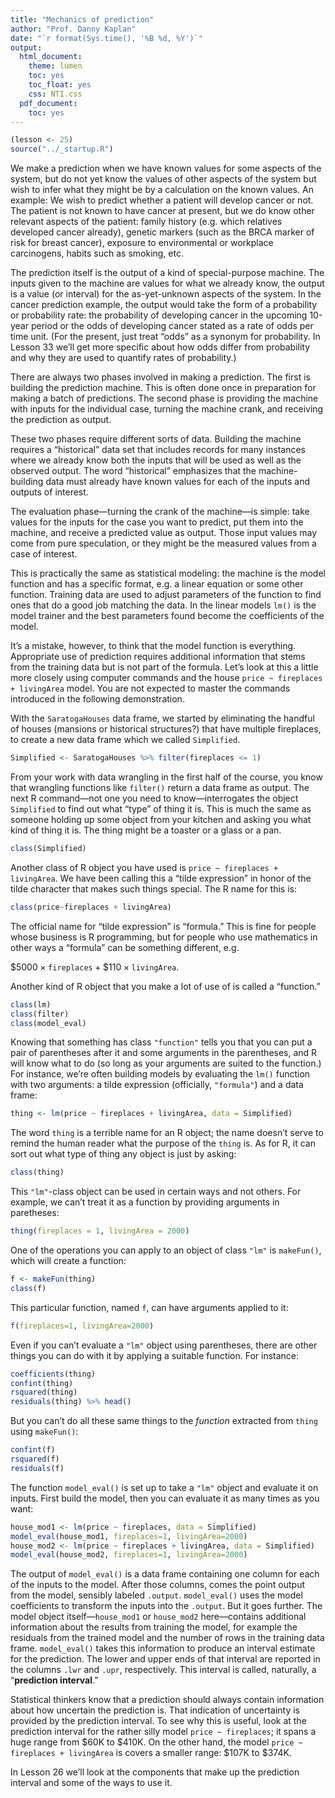 ```yaml
---
title: "Mechanics of prediction"
author: "Prof. Danny Kaplan"
date: "`r format(Sys.time(), '%B %d, %Y')`"
output:
  html_document:
    theme: lumen
    toc: yes
    toc_float: yes
    css: NTI.css
  pdf_document:
    toc: yes
---
```


```r
(lesson <- 25)
source("../_startup.R")
```

We make a prediction when we have known values for some aspects of the system, but do not yet know the values of other aspects of the system but wish to infer what they might be by a calculation on the known values. An example: We wish to predict whether a patient will develop cancer or not. The patient is not known to have cancer at present, but we do know other relevant aspects of the patient: family history (e.g. which relatives developed cancer already), genetic markers (such as the BRCA marker of risk for breast cancer), exposure to environmental or workplace carcinogens, habits such as smoking, etc. 

The prediction itself is the output of a kind of special-purpose machine. The inputs given to the machine are values for what we already know, the output is a value (or interval) for the as-yet-unknown aspects of the system. In the cancer prediction example, the output would take the form of a probability or probability rate: the probability of developing cancer in the upcoming 10-year period or the odds of developing cancer stated as a rate of odds per time unit. (For the present, just treat "odds" as a synonym for probability. In Lesson 33 we'll get more specific about how odds differ from probability and why they are used to quantify rates of probability.)

There are always two phases involved in making a prediction. The first is building the prediction machine. This is often done once in preparation for making a batch of predictions. The second phase is providing the machine with inputs for the individual case, turning the machine crank, and receiving the prediction as output.

These two phases require different sorts of data. Building the machine requires a "historical" data set that includes records for many instances where we already know both the inputs that will be used as well as the observed output. The word "historical" emphasizes that the machine-building data must already have known values for each of the inputs and outputs of interest.

The evaluation phase---turning the crank of the machine---is simple: take values for the inputs for the case you want to predict, put them into the machine, and receive a predicted value as output. Those input values may come from pure speculation, or they might be the measured values from a case of interest.

This is practically the same as statistical modeling: the machine is the model function and has a specific format, e.g. a linear equation or some other function. Training data are used to adjust parameters of the function to find ones that do a good job matching the data. In the linear models `lm()` is the model trainer and the best parameters found become the coefficients of the model. 

It's a mistake, however, to think that the model function is everything. Appropriate use of prediction requires additional information that stems from the training data but is not part of the formula. Let's look at this a little more closely using computer commands and the house `price ~ fireplaces + livingArea` model. You are not expected to master the commands introduced in the following demonstration.

::: {.callout-warning}
With the `SaratogaHouses` data frame, we started by eliminating the handful of houses (mansions or historical structures?) that have multiple fireplaces, to create a new data frame which we called `Simplified`.

```r
Simplified <- SaratogaHouses %>% filter(fireplaces <= 1)
```

From your work with data wrangling in the first half of the course, you know that wrangling functions like `filter()` return a data frame as output. The next R command---not one you need to know---interrogates the object `Simplified` to find out what "type" of thing it is. This is much the same as someone holding up some object from your kitchen and asking you what kind of thing it is. The thing might be a toaster or a glass or a pan. 

```r
class(Simplified)
```

Another class of R object you have used is `price ~ fireplaces + livingArea`. We have been calling this a "tilde expression" in honor of the tilde character that makes such things special. The R name for this is:

```r
class(price~fireplaces + livingArea)
```
The official name for "tilde expression" is "formula." This is fine for people whose business is R programming, but for people who use mathematics in other ways a "formula" can be something different, e.g. 

$\$5000 \times \mathtt{fireplaces} + \$110 \times \mathtt{livingArea}$. 

Another kind of R object that you make a lot of use of is called a "function."

```r
class(lm)
class(filter)
class(model_eval)
```

Knowing that something has class `"function"` tells you that you can put a pair of parentheses after it and some arguments in the parentheses, and R will know what to do (so long as your arguments are suited to the function.) For instance, we're often building models by evaluating the `lm()` function with two arguments: a tilde expression (officially, `"formula"`) and a data frame:

```r
thing <- lm(price ~ fireplaces + livingArea, data = Simplified)
```

The word `thing` is a terrible name for an R object; the name doesn't serve to remind the human reader what the purpose of the `thing` is. As for R, it can sort out what type of thing any object is just by asking:

```r
class(thing)
```

This `"lm"`-class object can be used in certain ways and not others. For example, we can't treat it as a function by providing arguments in paretheses:

```r
thing(fireplaces = 1, livingArea = 2000)
```

One of the operations you can apply to an object of class `"lm"` is `makeFun()`, which will create a function:

```r
f <- makeFun(thing)
class(f)
```

This particular function, named `f`, can have arguments applied to it:

```r
f(fireplaces=1, livingArea=2000)
```

Even if you can't evaluate a `"lm"` object using parentheses, there are other things you can do with it by applying a suitable function. For instance:

```r
coefficients(thing)
confint(thing)
rsquared(thing)
residuals(thing) %>% head()
```

But you can't do all these same things to the *function* extracted from `thing` using `makeFun()`:

```r
confint(f)
rsquared(f)
residuals(f) 
```
:::

The function `model_eval()` is set up to take a `"lm"` object and evaluate it on inputs. First build the model, then you can evaluate it as many times as you want:

```r
house_mod1 <- lm(price ~ fireplaces, data = Simplified)
model_eval(house_mod1, fireplaces=1, livingArea=2000)
house_mod2 <- lm(price ~ fireplaces + livingArea, data = Simplified)
model_eval(house_mod2, fireplaces=1, livingArea=2000) 
```
The output of `model_eval()` is a data frame containing one column for each of the inputs to the model. After those columns, comes the point output from the model, sensibly labeled `.output`.  `model_eval()` uses the model coefficients to transform the inputs into the `.output`. But it goes further. The model object itself---`house_mod1` or `house_mod2` here---contains additional information about the results from training the model, for example the residuals from the trained model and the number of rows in the training data frame. `model_eval()` takes this information to produce an interval estimate for the prediction. The lower and upper ends of that interval are reported in the columns `.lwr` and `.upr`, respectively. This interval is called, naturally, a "**prediction interval**."

Statistical thinkers know that a prediction should always contain information about how uncertain the prediction is. That indication of uncertainty is provided by the prediction interval. To see why this is useful, look at the prediction interval for the rather silly model `price ~ fireplaces`; it spans a huge range from $60K to $410K. On the other hand, the model `price ~ fireplaces + livingArea` is covers a smaller range: $107K to $374K.

In Lesson 26 we'll look at the components that make up the prediction interval and some of the ways to use it.

